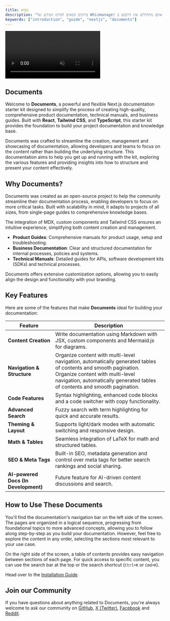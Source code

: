 ```yaml
---
title: מבוא
description: "ברוכים הבאים למרכז המידע של Whizmanage! כאן תמצאו את כל המידע הדרוש לניהול יעיל של המערכת שלכם. המדריכים שלנו מכסים את כל הפונקציונליות של המערכת - החל מהגדרות בסיסיות, דרך ניהול משימות וצוותים, ועד לתכונות מתקדמות ואוטומציות. בין אם אתם מתחילים את דרככם ב-Whizmanage או מחפשים לשפר את השימוש במערכת, המדריכים המפורטים שלנו יסייעו לכם להפיק את המירב מהפלטפורמה."
keywords: ["introduction", "guide", "nextjs", "documents"]
---
```


<video
  className="rounded-lg"
  src="https://whizmanage.com/wp-content/uploads/2024/10/Whizmanage-App-Demo-Overview.mp4.mp4"
  loop
  autoPlay
  muted
/>

## Documents

Welcome to **Documents**, a powerful and flexible Next.js documentation starter kit designed to simplify the process of creating high-quality, comprehensive
product documentation, technical manuals, and business guides. Built with **React**, **Tailwind CSS**, and **TypeScript**, this starter kit provides the
foundation to build your project documentation and knowledge base.

Documents was crafted to streamline the creation, management and showcasing of documentation, allowing developers and teams to focus on the content rather
than building the underlying structure. This documentation aims to help you get up and running with the kit, exploring the various features and providing
insights into how to structure and present your content effectively.

<CardGrid>
  <Card
    subtitle="Instructions"
    title="Installation"
    description="Get started with Documents using our quick start installation guide to get your project started."
    href="/docs/introduction/installation"
  />
  <Card
    subtitle="Setup"
    title="Site Settings"
    description="Setting up your Documents projects layout, links and search engine optimisation."
    href="/docs/introduction/setup"
  />
  <Card
    subtitle="Support"
    title="whizmanage "
    description="Australia's leading branding, marketing and web development company."
    href="https://www.whizmanage.com/"
    external={true}
  />
</CardGrid>

## Why Documents?

Documents was created as an open-source project to help the community streamline their documentation process, enabling developers to focus on more critical
tasks. Built with scalability in mind, it adapts to projects of all sizes, from single-page guides to comprehensive knowledge bases.

The integration of MDX, custom components and Tailwind CSS ensures an intuitive experience, simplifying both content creation and management.

- **Product Guides**: Comprehensive manuals for product usage, setup and troubleshooting.
- **Business Documentation**: Clear and structured documentation for internal processes, policies and systems.
- **Technical Manuals**: Detailed guides for APIs, software development kits (SDKs) and technical processes.

Documents offers extensive customization options, allowing you to easily align the design and functionality with your branding.

## Key Features

Here are some of the features that make **Documents** ideal for building your documentation:

| Feature                              | Description                                                                                                     |
| ------------------------------------ | --------------------------------------------------------------------------------------------------------------- |
| **Content Creation**                 | Write documentation using Markdown with JSX, custom components and Mermaid.js for diagrams.                     |
| **Navigation & Structure**           | Organize content with multi-level navigation, automatically generated tables of contents and smooth pagination.  Organize content with multi-level navigation, automatically generated tables of contents and smooth pagination.|
| **Code Features**                    | Syntax highlighting, enhanced code blocks and a code switcher with copy functionality.                          |
| **Advanced Search**                  | Fuzzy search with term highlighting for quick and accurate results.                                             |
| **Theming & Layout**                 | Supports light/dark modes with automatic switching and responsive design.                                       |
| **Math & Tables**                    | Seamless integration of LaTeX for math and structured tables.                                                   |
| **SEO & Meta Tags**                  | Built-in SEO, metadata generation and control over meta tags for better search rankings and social sharing.     |
| **AI-powered Docs (In Development)** | Future feature for AI-driven content discussions and search.                                                    |

## How to Use These Documents

You'll find the documentation's navigation bar on the left side of the screen. The pages are organized in a logical sequence, progressing from foundational
topics to more advanced concepts, allowing you to follow along step-by-step as you build your documentation. However, feel free to explore the content in
any order, selecting the sections most relevant to your use case.

On the right side of the screen, a table of contents provides easy navigation between sections of each page. For quick access to specific content, you can
use the search bar at the top or the search shortcut (`Ctrl+K` or `Cmd+K`).

Head over to the [Installation Guide](/docs/introduction/installation).

## Join our Community

If you have questions about anything related to Documents, you're always welcome to ask our community on [GitHub](https://github.com/whizmanagevi/whizmanage-documents), [X (Twitter)](https://x.com/whizmanagestory), [Facebook](https://www.facebook.com/whizmanage)
and [Reddit](https://www.reddit.com/r/whizmanage/).
